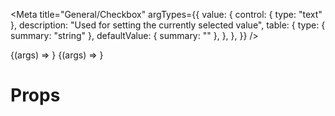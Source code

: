 
<Meta
    title="General/Checkbox"
    argTypes={{
        value: {
            control: { type: "text" },
            description: "Used for setting the currently selected value",
            table: {
                type: { summary: "string" },
                defaultValue: { summary: "" },
            },
        },
    }}
/>

<Preview>
 <Story
        name="Checkbox"
        args={{
            value: "apple",
            label:"Apple",
            checked: false
        }}
    >
        {(args) => <Checkbox {...args} />}
    </Story>
    <Story
        name="Checkbox Group"
        args={{
            defaultValue: ["apple"],
            options: [
                { value: "apple", label: "Apple" },
                { value: "mango", label: "Mango" },
                { value: "guava", label: "Gauva" },
            ],
        }}
    >
        {(args) => <Checkbox.Group {...args} />}
    </Story>
</Preview>

# Props

<ArgsTable story="Playground" />
